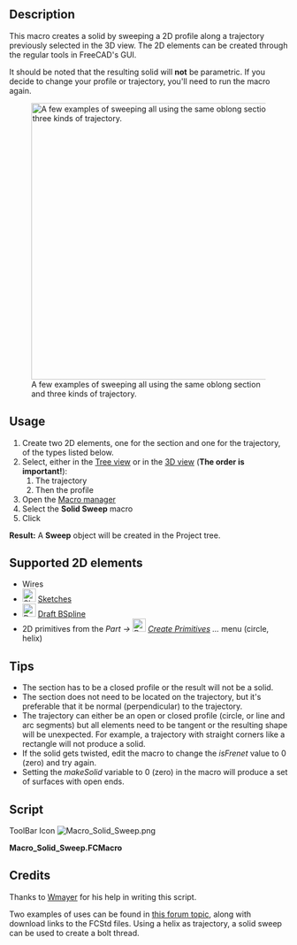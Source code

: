 <languages/>
{{Macro
|Name=Solid Sweep
|Icon=Macro_Solid_Sweep.png
|Description=Creates a solid by sweeping a profile from a trajectory.
|Author=Normandc
|Version=1.0
|Date=2011-12-03
|FCVersion=All
|Download=[https://wiki.freecad.org/images/6/6d/Macro_Solid_Sweep.png ToolBar Icon]
}}

==Description==
This macro creates a solid by sweeping a 2D profile along a trajectory previously selected in the 3D view. The 2D elements can be created through the regular tools in FreeCAD's GUI.

It should be noted that the resulting solid will '''not''' be parametric. If you decide to change your profile or trajectory, you'll need to run the macro again.

[[File:Solid_sweep.png‎|500px|A few examples of sweeping all using the same oblong section and three kinds of trajectory.]]

== Usage ==
# Create two 2D elements, one for the section and one for the trajectory, of the types listed below.
# Select, either in the [[Tree view]] or in the [[3D view]] ('''The order is important!'''):
## The trajectory 
## Then the profile
# Open the [[Macros|Macro manager]]
# Select the '''Solid Sweep''' macro
# Click {{Button|Execute}}
'''Result:''' A '''Sweep''' object will be created in the Project tree.

== Supported 2D elements ==
* Wires
* [[Image:Sketcher_NewSketch.svg|24px]] [[Sketcher Workbench|Sketches]]
* [[Image:Draft_BSpline.svg|24px]] [[Draft BSpline]]
* 2D primitives from the ''Part → [[Image:Part_Primitives.svg|24px]] [[Part_Primitives|Create Primitives]] ...'' menu (circle, helix)

== Tips ==
* The section has to be a closed profile or the result will not be a solid.
* The section does not need to be located on the trajectory, but it's preferable that it be normal (perpendicular) to the trajectory.
* The trajectory can either be an open or closed profile (circle, or line and arc segments) but all elements need to be tangent or the resulting shape will be unexpected. For example, a trajectory with straight corners like a rectangle will not produce a solid.
* If the solid gets twisted, edit the macro to change the ''isFrenet'' value to 0 (zero) and try again.
* Setting the ''makeSolid'' variable to 0 (zero) in the macro will produce a set of surfaces with open ends.

== Script ==

ToolBar Icon [[Image:Macro_Solid_Sweep.png]]

'''Macro_Solid_Sweep.FCMacro'''

{{MacroCode|code=
import Part, FreeCAD, math, PartGui, FreeCADGui
from FreeCAD import Base

# get the selected objects, with first selection for the trajectory and second for the section
s = FreeCADGui.Selection.getSelection()
try:
     shape1=s[0].Shape
     shape2=s[1].Shape
except:
     print "Wrong selection"

traj = Part.Wire([shape1])
section = Part.Wire([shape2])

# create Part objec in the current document
myObject=App.ActiveDocument.addObject("Part::Feature","Sweep")

# variable makeSolid = 1 to create solid, 0 to create surfaces
makeSolid = True #1
isFrenet = True #1

# create a 3D shape and assigh it to the current document
Sweep = Part.Wire(traj).makePipeShell([section],makeSolid,isFrenet)
myObject.Shape = Sweep

}}


== Credits ==
Thanks to [[User:Wmayer|Wmayer]] for his help in writing this script.

Two examples of uses can be found in [https://forum.freecad.org/viewtopic.php?f=8&t=1222&start=50#p11120 this forum topic], along with download links to the FCStd files. Using a helix as trajectory, a solid sweep can be used to create a bolt thread.